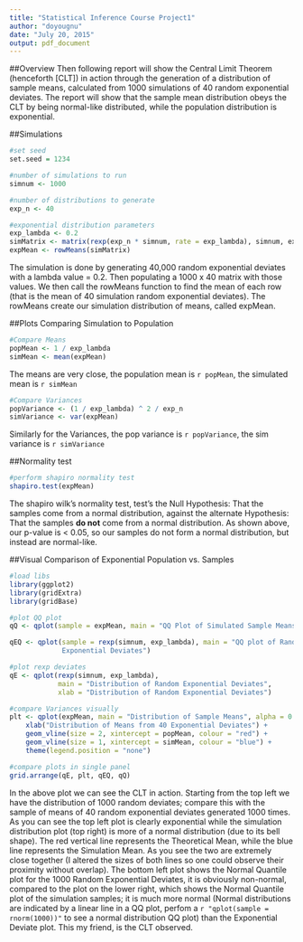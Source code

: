 ```yaml
---
title: "Statistical Inference Course Project1"
author: "doyougnu"
date: "July 20, 2015"
output: pdf_document
---
```


##Overview
Then following report will show the Central Limit Theorem (henceforth [CLT]) in
action through the generation of a distribution of sample means, calculated from
1000 simulations of 40 random exponential deviates. The report will show that
the sample mean distribution obeys the CLT by being normal-like distributed,
while the population distribution is exponential.

##Simulations
```r
#set seed
set.seed = 1234

#number of simulations to run
simnum <- 1000

#number of distributions to generate
exp_n <- 40

#exponential distribution parameters
exp_lambda <- 0.2
simMatrix <- matrix(rexp(exp_n * simnum, rate = exp_lambda), simnum, exp_n)
expMean <- rowMeans(simMatrix)
```

The simulation is done by generating 40,000 random exponential deviates with a
lambda value = 0.2. Then populating a 1000 x 40 matrix with those values. We
then call the rowMeans function to find the mean of each row (that is the mean
of 40 simulation random exponential deviates). The rowMeans create our 
simulation distribution of means, called expMean.

##Plots Comparing Simulation to Population
```r
#Compare Means
popMean <- 1 / exp_lambda
simMean <- mean(expMean)
```

The means are very close, the population mean is `r popMean`, the simulated mean
is `r simMean`

```r
#Compare Variances
popVariance <- (1 / exp_lambda) ^ 2 / exp_n
simVariance <- var(expMean)
```

Similarly for the Variances, the pop variance is `r popVariance`, the sim
variance is `r simVariance`

##Normality test
```r

#perform shapiro normality test
shapiro.test(expMean)

```
The shapiro wilk's normality test, test's the Null Hypothesis: That the samples
come from a normal distribution, against the alternate Hypothesis: That the
samples **do not** come from a normal distribution. As shown above, our p-value
is < 0.05, so our samples do not form a normal distribution, but instead are
normal-like.

##Visual Comparison of Exponential Population vs. Samples
```r
#load libs
library(ggplot2)
library(gridExtra)
library(gridBase)

#plot QQ plot
qQ <- qplot(sample = expMean, main = "QQ Plot of Simulated Sample Means") 

qEQ <- qplot(sample = rexp(simnum, exp_lambda), main = "QQ plot of Random
             Exponential Deviates")

#plot rexp deviates
qE <- qplot(rexp(simnum, exp_lambda), 
            main = "Distribution of Random Exponential Deviates",
            xlab = "Distribution of Random Exponential Deviates")

#compare Variances visually
plt <- qplot(expMean, main = "Distribution of Sample Means", alpha = 0.3) +
    xlab("Distribution of Means from 40 Exponential Deviates") +
    geom_vline(size = 2, xintercept = popMean, colour = "red") +
    geom_vline(size = 1, xintercept = simMean, colour = "blue") +
    theme(legend.position = "none")

#compare plots in single panel
grid.arrange(qE, plt, qEQ, qQ)
```

In the above plot we can see the CLT in action. Starting from the top left we 
have the distribution of 1000 random deviates; compare this with the sample of 
means of 40 random exponential deviates generated 1000 times. As you can see the
top left plot is clearly exponential while the simulation distribution plot (top
right) is more of a normal distribution (due to its bell shape).  The red
vertical line represents the Theoretical Mean, while the blue line represents
the Simulation Mean. As you see the two are extremely close together (I altered
the sizes of both lines so one could observe their proximity without overlap).
The bottom left plot shows the Normal Quantile plot for the 1000 Random
Exponential Deviates, it is obviously non-normal, compared to the plot on the
lower right, which shows the Normal Quantile plot of the simulation samples; it
is much more normal (Normal distributions are indicated by a linear line in a QQ
plot, perfom a `r "qplot(sample = rnorm(1000))"` to see a normal distribution QQ
plot) than the Exponential Deviate plot. This my friend, is the CLT observed.